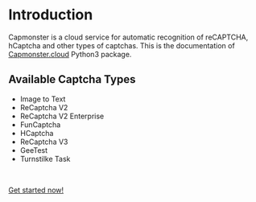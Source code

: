 # Introduction

Capmonster is a cloud service for automatic recognition of reCAPTCHA, hCaptcha and other types of captchas.
This is the documentation of [Capmonster.cloud](https://capmonster.cloud) Python3 package.

## Available Captcha Types

- Image to Text
- ReCaptcha V2
- ReCaptcha V2 Enterprise
- FunCaptcha
- HCaptcha
- ReCaptcha V3
- GeeTest
- Turnstilke Task

<br />

[Get started now!](/installation)
